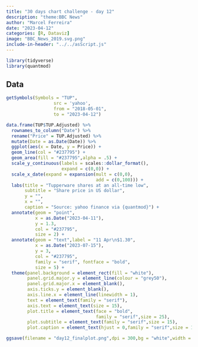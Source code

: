 ```yaml
---
title: "30 days chart challenge - day 12"
description: "theme:BBC News"
author: "Marcel Ferreira"
date: "2023-04-12"
categories: [R, Dataviz]
image: "BBC_News_2019.svg.png"
include-in-header: "../../asScript.js"
---
```


```r
library(tidyverse)
library(quantmod)
```

## Data

```r
getSymbols(Symbols = "TUP",
                  src = 'yahoo',
                  from = "2018-05-01",
                  to = "2023-04-12")
```

```r
data.frame(TUP$TUP.Adjusted) %>%
  rownames_to_column("Date") %>%
  rename("Price" = TUP.Adjusted) %>%
  mutate(Date = as.Date(Date)) %>%
  ggplot(aes(x = Date, y = Price)) +
  geom_line(col = "#237795") +
  geom_area(fill = "#237795",alpha = .5) +
  scale_y_continuous(labels = scales::dollar_format(),
                     expand = c(0,0)) +
  scale_x_date(expand = expansion(mult = c(0,0),
                                  add = c(0,100))) + 
  labs(title = "Tupperware shares at an all-time low",
       subtitle = "Share price in US dollar",
       y = "",
       x = "",
       caption = "Source: yahoo finance via {quantmod}") +
  annotate(geom = "point",
           x = as.Date("2023-04-11"),
           y = 1.3,
           col = "#237795",
           size = 2) + 
  annotate(geom = "text",label = "11 Apr\n$1.30",
           x = as.Date("2023-07-15"),
           y = 3,
           col = "#237795",
           family = "serif", fontface = "bold",
           size = 5) +
  theme(panel.background = element_rect(fill = "white"),
        panel.grid.major.y = element_line(colour = "grey50"),
        panel.grid.major.x = element_blank(),
        axis.ticks.y = element_blank(),
        axis.line.x = element_line(linewidth = 1),
        text = element_text(family = "serif"),
        axis.text = element_text(size = 15),
        plot.title = element_text(face = "bold",
                                  family = "serif",size = 25),
        plot.subtitle = element_text(family = "serif",size = 15),
        plot.caption = element_text(hjust = 0,family = "serif",size = 13))
```

```r
ggsave(filename = "day12_finalplot.png",dpi = 300,bg = "white",width = 10)
```

